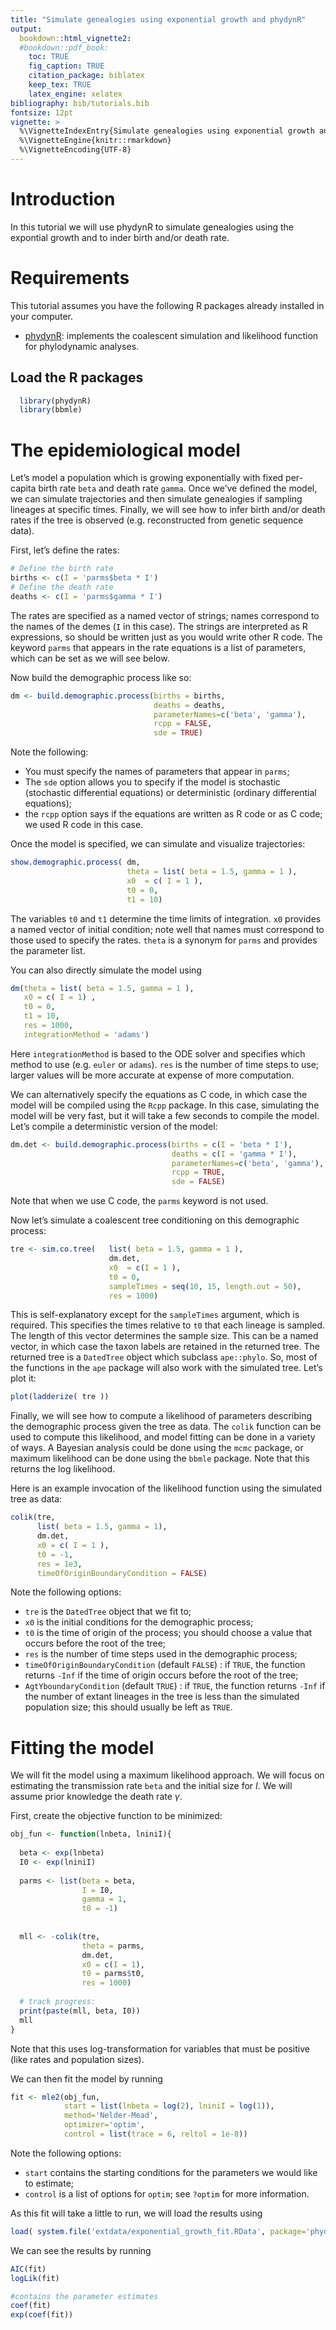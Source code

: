 ```yaml
---
title: "Simulate genealogies using exponential growth and phydynR"
output:
  bookdown::html_vignette2:
  #bookdown::pdf_book:
    toc: TRUE
    fig_caption: TRUE
    citation_package: biblatex
    keep_tex: TRUE
    latex_engine: xelatex
bibliography: bib/tutorials.bib
fontsize: 12pt
vignette: >
  %\VignetteIndexEntry{Simulate genealogies using exponential growth and phydynR}
  %\VignetteEngine{knitr::rmarkdown}
  %\VignetteEncoding{UTF-8}
---
```


# Introduction

In this tutorial we will use phydynR to simulate genealogies using the expontial
growth and to inder birth and/or death rate.

# Requirements

This tutorial assumes you have the following R packages already installed in
your computer.

* [phydynR](https://github.com/emvolz-phylodynamics/phydynR): implements the coalescent simulation and likelihood function for phylodynamic analyses.


## Load the R packages

```r
  library(phydynR)
  library(bbmle)

```

# The epidemiological model

Let's model a population which is growing exponentially with fixed per-capita birth rate `beta` and death rate `gamma`. 
Once we've defined the model, we can simulate trajectories and then simulate genealogies if sampling lineages at specific times. 
Finally, we will see how to infer birth and/or death rates if the tree is observed (e.g. reconstructed from genetic sequence data). 

First, let's define the rates: 

```r
# Define the birth rate
births <- c(I = 'parms$beta * I')
# Define the death rate
deaths <- c(I = 'parms$gamma * I')
```

The rates are specified as a named vector of strings; names correspond to the 
names of the demes (`I` in this case). The strings are interpreted as R expressions, 
so should be written just as you would write other R code. The keyword `parms` 
that appears in the rate equations is a list of parameters, which can be set as 
we will see below. 

Now build the demographic process like so:
```r
dm <- build.demographic.process(births = births,
                                deaths = deaths,
                                parameterNames=c('beta', 'gamma'),
                                rcpp = FALSE,
                                sde = TRUE)
```

Note the following:

* You must specify the names of parameters that appear in `parms`; 
* The `sde` option allows you to specify if the model is stochastic (stochastic differential equations) or deterministic (ordinary differential equations);
* the `rcpp` option says if the equations are written as R code or as C code; 
we used R code in this case. 

Once the model is specified, we can simulate and visualize trajectories: 

```r
show.demographic.process( dm,
                          theta = list( beta = 1.5, gamma = 1 ),
                          x0  = c( I = 1 ),
                          t0 = 0,
                          t1 = 10) 
```

The variables `t0` and `t1` determine the time limits of integration. 
`x0` provides a named vector of initial condition; note well that names must 
correspond to those used to specify the rates. `theta` is a synonym for `parms` 
and provides the parameter list. 

You can also directly simulate the model using

```r
dm(theta = list( beta = 1.5, gamma = 1 ),
   x0 = c( I = 1) ,
   t0 = 0,
   t1 = 10,
   res = 1000, 
   integrationMethod = 'adams')
```

Here `integrationMethod` is based to the ODE solver and specifies which method to 
use (e.g. `euler` or `adams`). `res` is the number of time steps to use; larger 
values will be more accurate at expense of more computation. 

We can alternatively specify the equations as C code, in which case the model 
will be compiled using the `Rcpp` package. In this case, simulating the model will 
be very fast, but it will take a few seconds to compile the model. 
Let's compile a deterministic version of the model:

```r
dm.det <- build.demographic.process(births = c(I = 'beta * I'),
                                    deaths = c(I = 'gamma * I'),
                                    parameterNames=c('beta', 'gamma'),
                                    rcpp = TRUE,
                                    sde = FALSE)
```

Note that when we use C code, the `parms` keyword is not used. 

Now let's simulate a coalescent tree conditioning on this demographic process: 
```r
tre <- sim.co.tree(   list( beta = 1.5, gamma = 1 ),
                      dm.det,
                      x0  = c(I = 1 ),
                      t0 = 0,
                      sampleTimes = seq(10, 15, length.out = 50),
                      res = 1000) 
```

This is self-explanatory except for the `sampleTimes` argument, which is required. 
This specifies the times relative to `t0` that each lineage is sampled. 
The length of this vector determines the sample size. 
This can be a named vector, in which case the taxon labels are retained in 
the returned tree.  The returned tree is a `DatedTree` object which subclass 
`ape::phylo`. So, most of the functions in the `ape` package will also work 
with the simulated tree. Let's plot it: 

```r
plot(ladderize( tre ))
```

Finally, we will see how to compute a likelihood of parameters describing the 
demographic process given the tree as data. The `colik` function can be used to 
compute this likelihood, and model fitting can be done in a variety of ways. 
A Bayesian analysis could be done using the `mcmc` package, 
or maximum likelihood can be done using the `bbmle` package. 
Note that this returns the log likelihood. 

Here is an example invocation of the likelihood function using the simulated tree as data: 
```r
colik(tre,
      list( beta = 1.5, gamma = 1),
      dm.det,
      x0 = c( I = 1 ),
      t0 = -1,
      res = 1e3,
      timeOfOriginBoundaryCondition = FALSE)
```

Note the following options:

* `tre` is the `DatedTree` object that we fit to;
* `x0` is the initial conditions for the demographic process;
* `t0` is the time of origin of the process; you should choose a value that occurs 
before the root of the tree;
* `res` is the number of time steps used in the demographic process;
* `timeOfOriginBoundaryCondition` (default `FALSE`) : if `TRUE`, the function 
returns `-Inf` if the time of origin occurs before the root of the tree;
* `AgtYboundaryCondition` (default `TRUE`) : if `TRUE`, the function returns `-Inf` 
if the number of extant lineages in the tree is less than the simulated population 
size; this should usually be left as `TRUE`.

# Fitting the model

We will fit the model using a maximum likelihood approach.
We will focus on estimating the transmission rate `beta` and the initial size for
$I$. We will assume prior knowledge the death rate $\gamma$.

First, create the objective function to be minimized:

```r
obj_fun <- function(lnbeta, lniniI){
  
  beta <- exp(lnbeta)
  I0 <- exp(lniniI)
  
  parms <- list(beta = beta, 
                I = I0, 
                gamma = 1, 
                t0 = -1)
  
  
  mll <- -colik(tre,
                theta = parms,
                dm.det,
                x0 = c(I = 1),
                t0 = parms$t0,
                res = 1000)
  
  # track progress:
  print(paste(mll, beta, I0))
  mll
}
```


Note that this uses log-transformation for variables that must be positive (like
rates and population sizes).

We can then fit the model by running

```r

fit <- mle2(obj_fun,
            start = list(lnbeta = log(2), lniniI = log(1)),
            method='Nelder-Mead', 
            optimizer='optim',
            control = list(trace = 6, reltol = 1e-8))
```

Note the following options:

* `start` contains the starting conditions for the parameters we would like to 
estimate;
* `control` is a list of options for `optim`; see `?optim` for more information.

As this fit will take a little to run, we will load the results using

```r
load( system.file('extdata/exponential_growth_fit.RData', package='phydynR') )
```

We can see the results by running

```r
AIC(fit)
logLik(fit)

#contains the parameter estimates
coef(fit)
exp(coef(fit))
```